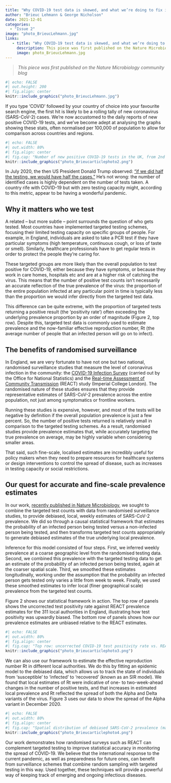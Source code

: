 ```yaml
---
title: "Why COVID-19 test data is skewed, and what we’re doing to fix it"
author: "Brieuc Lehmann & George Nicholson"
date: 2021-12-01
categories:
  - "Issue 2"
image: "photo_BrieucLehmann.jpg" 
links: 
   - title: "Why COVID-19 test data is skewed, and what we’re doing to fix it"
     description: This piece was first published on the Nature Microbiology community blog. 
     image: photo_BrieucLehmann.jpg
---
```


> *This piece was first published on the Nature Microbiology community blog*

```r
#| echo: FALSE
#| out.height: 200
#| fig.align: center
knitr::include_graphics("photo_BrieucLehmann.jpg")
```


If you type ‘COVID’ followed by your country of choice into your favourite search engine, the first hit is likely to be a rolling tally of new coronavirus (SARS-CoV-2) cases. We’re now accustomed to the daily reports of new positive COVID-19 tests, and we’ve become adept at analysing the graphs showing these stats, often normalised per 100,000 of population to allow for comparison across countries and regions.

```r
#| echo: FALSE
#| out.width: 80%
#| fig.align: center
#| fig.cap: "Number of new positive COVID-19 tests in the UK, from 2nd March 2020 to 5th January 2022, as illustrated following a Google search of ‘COVID UK’."
knitr::include_graphics("photo_Brieucarticlephoto2.png")
```
 

In July 2020, the then US President Donald Trump observed: [“if we did half the testing, we would have half the cases.”](https://www.cnbc.com/2020/07/14/trump-says-us-would-have-half-the-number-of-coronavirus-cases-if-it-did-half-the-testing.html) He’s not wrong: the number of identified cases is highly dependent on the number of tests taken. A country rife with COVID-19 but with zero testing capacity might, according to this metric, appear to be having a wonderful pandemic.

## Why it matters who we test

A related – but more subtle – point surrounds the question of who gets tested. Most countries have implemented targeted testing schemes, focusing their limited testing capacity on specific groups of people. For example, in England, individuals are asked to take a PCR test if they have particular symptoms (high temperature, continuous cough, or loss of taste or smell). Similarly, healthcare professionals have to get regular tests in order to protect the people they’re caring for.

These targeted groups are more likely than the overall population to test positive for COVID-19, either because they have symptoms, or because they work in care homes, hospitals etc and are at a higher risk of catching the virus. This means that the number of positive test counts isn’t necessarily an accurate reflection of the true prevalence of the virus: the proportion of the entire population infected at any particular point in time is typically less than the proportion we would infer directly from the targeted test data.

This difference can be quite extreme, with the proportion of targeted tests returning a positive result (the ‘positivity rate’) often exceeding the underlying prevalence proportion by an order of magnitude (Figure 2, top row). Despite this, targeted test data is commonly used to estimate prevalence and the now-familiar effective reproduction number, Rt (the average number of people that an infected person will go on to infect).

## The benefits of randomised surveillance

In England, we are very fortunate to have not one but two national, randomised surveillance studies that measure the level of coronavirus infection in the community: the [COVID-19 Infection Survey](https://www.ons.gov.uk/surveys/informationforhouseholdsandindividuals/householdandindividualsurveys/covid19infectionsurvey) (carried out by the Office for National Statistics) and the [Real-time Assessment of Community Transmission](https://www.imperial.ac.uk/medicine/research-and-impact/groups/react-study/) (REACT) study (Imperial College London). The randomised nature of these studies ensures that they provide representative estimates of SARS-CoV-2 prevalence across the entire population, not just among symptomatics or frontline workers.

Running these studies is expensive, however, and most of the tests will be negative by definition if the overall population prevalence is just a few percent. So, the number of positive tests returned is relatively small in comparison to the targeted testing schemes. As a result, randomised studies provide prevalence estimates that, while accurately targeting the true prevalence on average, may be highly variable when considering smaller areas.

That said, such fine-scale, localised estimates are incredibly useful for policy makers when they need to prepare resources for healthcare systems or design interventions to control the spread of disease, such as increases in testing capacity or social restrictions.

## Our quest for accurate and fine-scale prevalence estimates

In our work, [recently published in Nature Microbiology](https://www.nature.com/articles/s41564-021-01029-0), we sought to combine the targeted test counts with data from randomised surveillance studies, to provide debiased, local, weekly estimates of SARS-CoV-2 prevalence. We did so through a causal statistical framework that estimates the probability of an infected person being tested versus a non-infected person being tested, and then transforms targeted test counts appropriately to generate debiased estimates of the true underlying local prevalence.

Inference for this model consisted of four steps. First, we inferred weekly prevalence at a coarse geographic level from the randomised testing data. Second, we combined this prevalence with the targeted testing data to get an estimate of the probability of an infected person being tested, again at the coarser spatial scale. Third, we smoothed these estimates longitudinally, working under the assumption that the probability an infected person gets tested only varies a little from week to week. Finally, we used these smoothed estimates to infer local (finer geographical scale) prevalence from the targeted test counts. 

Figure 2 shows our statistical framework in action. The top row of panels shows the uncorrected test positivity rate against REACT prevalence estimates for the 311 local authorities in England, illustrating how test positivity was upwardly biased. The bottom row of panels shows how our prevalence estimates are unbiased relative to the REACT estimates.

```r
#| echo: FALSE
#| out.width: 80%
#| fig.align: center
#| fig.cap: "Top row: uncorrected COVID-19 test positivity rate vs. REACT prevalence estimates for the 311 local authorities in England. Bottom row: debiased prevalence estimates vs. REACT prevalence estimates. The error bars associated with our estimates are much smaller than the REACT error bars, pointing to the increase in precision we get by including the targeted test data."
knitr::include_graphics("photo_Brieucarticlephoto3.png")
```

We can also use our framework to estimate the effective reproduction number Rt in different local authorities. We do this by fitting an epidemic model to the debiased data, which allows us to track the state of individuals from ‘susceptible’ to ‘infected’ to ‘recovered’ (known as an SIR model). We found that local estimates of Rt were indicative of one- to two-week-ahead changes in the number of positive tests, and that increases in estimated local prevalence and Rt reflected the spread of both the Alpha and Delta variants of the virus. Figure 3 uses our data to show the spread of the Alpha variant in December 2020.

```r
#| echo: FALSE
#| out.width: 80%
#| fig.align: center
#| fig.cap: "Spatial distribution of debiased SARS-CoV-2 prevalence (maps on left), Rt (maps in centre) and the Alpha variant frequency (maps on right, measured by % S-gene target failure, SGTF) for the two weeks of 6 and 20 December 2020 (top and bottom respectively). The increased transmissibility of the Alpha variant is further illustrated in the scatter plots on the right, which plot Rt against the Alpha variant frequency (% SGTF) for each ‘lower-tier local authority’ (LTLA). We report results for 311 LTLAs in England, split into nine regions."
knitr::include_graphics("photo_Brieucarticlephoto4.png")
```
 

Our work demonstrates how randomised surveys such as REACT can complement targeted testing to improve statistical accuracy in monitoring the spread of COVID-19. We believe that the international response to the current pandemic, as well as preparedness for future ones, can benefit from surveillance schemes that combine random sampling with targeted testing in this way. Used together, these techniques will provide a powerful way of keeping track of emerging and ongoing infectious diseases.
